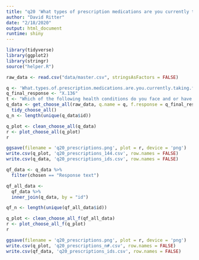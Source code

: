 ```yaml
---
title: "q20 'What types of prescription medications are you currently taking for the health conditions and symptoms you face? (Please select all that apply)'"
author: "David Ritter"
date: "2/18/2020"
output: html_document
runtime: shiny
---
```


```r
library(tidyverse)
library(ggplot2)
library(stringr)
source("helper.R")
```

```r
raw_data <- read.csv("data/master.csv", stringsAsFactors = FALSE)
```

```r
q <- 'What.types.of.prescription.medications.are.you.currently.taking.for.the.health.conditions.and.symptoms.you.face...Please.select.all.that.apply.'
q_final_response <- "X.136"
t <- "Which of the following health conditions do you face and or have been diagnosed with... Please select all that apply"
q_data <- get_choose_all(raw_data, q.name = q, f.response = q_final_response) %>%
  tidy_choose_all()
q_n <- length(unique(q_data$id))
```

```r
q_plot <- clean_choose_all(q_data)
r <- plot_choose_all(q_plot)
r
```

```r
ggsave(filename = 'q20_prescriptions.png', plot = r, device = 'png')
write.csv(q_plot, 'q20_prescriptions_144.csv', row.names = FALSE)
write.csv(q_data, 'q20_prescriptions_ids.csv', row.names = FALSE)
```

```r
qf_data <- q_data %>%
  filter(chosen == "Response text")
```

```r
qf_all_data <- 
  qf_data %>%
  inner_join(q_data, by = "id")

qf_n <- length(unique(qf_all_data$id))
```

```r
q_plot <- clean_choose_all_f(qf_all_data)
r <- plot_choose_all_f(q_plot)
r
```

```r
ggsave(filename = 'q20_prescriptions.png', plot = r, device = 'png')
write.csv(q_plot, 'q20_prescriptions_n#.csv', row.names = FALSE)
write.csv(qf_data, 'q20_prescriptions_ids.csv', row.names = FALSE)
```


